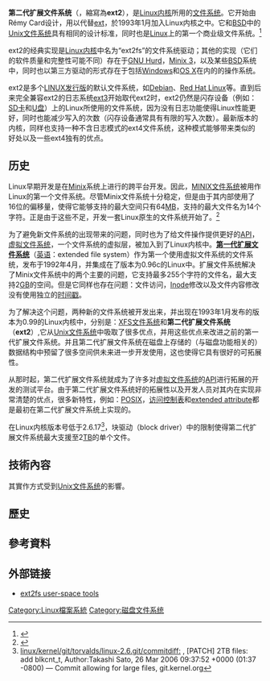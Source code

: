 {{expand language|en}}
{{lowercase}}
{{noteTA
|G1=IT
}}
'''第二代扩展文件系统'''（{{lang-en|'''second extended filesystem'''}}，縮寫為'''ext2'''），是[[Linux内核|Linux内核]]所用的[[文件系统|文件系统]]。它开始由Rémy Card设计，用以代替[[ext|ext]]，於1993年1月加入Linux内核之中。它和[[BSD|BSD]]中的[[Unix文件系统|Unix文件系统]]具有相同的设计标准，同时也是[[Linux|Linux]]上的第一个商业级文件系统。<ref>{{cite book |first=Wolfgang |last=Mauerer |title=Professional Linux Kernel Architecture |publisher=John Wiley & Sons |year=2010 |url=https://books.google.com/books?id=-6zvRFEfQ24C&pg=PT490 |access-date=2016-01-05 |archive-date=2016-05-11 |archive-url=https://web.archive.org/web/20160511124237/https://books.google.com/books?id=-6zvRFEfQ24C&pg=PT490 |dead-url=no }}</ref>

ext2的经典实现是[[Linux内核|Linux内核]]中名为“ext2fs”的文件系统驱动；其他的实现（它们的软件质量和完整性可能不同）存在于[[GNU_Hurd|GNU Hurd]]，[[Minix_3|Minix 3]]，以及某些[[BSD|BSD]]系统中，同时也以第三方驱动的形式存在于包括[[Windows|Windows]]和[[OS_X|OS X]]在内的的操作系统。

ext2是多个[[Linux发行版列表|LINUX发行版]]的默认文件系统，如[[Debian|Debian]]、[[Red_Hat_Linux|Red Hat Linux]]等。直到后来完全兼容ext2的日志系统[[ext3|ext3]]开始取代ext2时，ext2仍然是闪存设备（例如：[[SD卡|SD卡]]和[[U盘|U盘]]）上的Linux所使用的文件系统，因为没有日志功能使得Linux性能更好，同时也能减少写入的次数（闪存设备通常具有有限的写入次数）。最新版本的内核，同样也支持一种不含日志模式的ext4文件系统，这种模式能够带来类似的好处以及一些ext4独有的优点。

==历史==
Linux早期开发是在[[Minix|Minix]]系统上进行的跨平台开发。因此，[[MINIX文件系统|MINIX文件系统]]被用作Linux的第一个文件系统。尽管Minix文件系统十分稳定，但是由于其内部使用了16位的偏移量，使得它能够支持的最大空间只有64[[MB|MB]]，支持的最大文件名为14个字符。{{r|Strobel}}正是由于这些不足，开发一套Linux原生的文件系统开始了。<ref name="Strobel">{{cite book |title=Linux—Unleashing the Workstation in Your PC |first1=Stefan |last1=Strobel |first2=Thomas |last2=Uhl |publisher=Springer-Verlag |year=1994 |page=54}}</ref>

为了避免新文件系统的出现带来的问题，同时也为了给文件操作提供更好的[[应用程序接口|API]]，[[虚拟文件系统|虚拟文件系统]]，一个文件系统的虚拟层，被加入到了Linux内核中。'''[[延伸文件系统|第一代扩展文件系统]]'''（[[英语|英语]]：extended file system）作为第一个使用虚拟文件系统的文件系统，发布于1992年4月，并集成在了版本为0.96c的Linux中。扩展文件系统解决了Minix文件系统中的两个主要的问题，它支持最多255个字符的文件名，最大支持2[[GB|GB]]的空间。但是它同样也存在问题：文件访问，[[Inode|Inode]]修改以及文件内容修改没有使用独立的[[时间戳|时间戳]]。

为了解决这个问题，两种新的文件系统被开发出来，并出现在1993年1月发布的版本为0.99的Linux内核中，分别是：[[XFS|XFS文件系统]]和'''第二代扩展文件系统'''（'''ext2'''）,它从[[Unix文件系统|Unix文件系统]]中吸取了很多优点，并用这些优点来改进之前的第一代扩展文件系统。并且第二代扩展文件系统在磁盘上存储的（与磁盘功能相关的）数据结构中预留了很多空间供未来进一步开发使用，这也使得它具有很好的可拓展性。

从那时起，第二代扩展文件系统就成为了许多对[[虚拟文件系统|虚拟文件系统]]的[[API|API]]进行拓展的开发的测试平台。由于第二代扩展文件系统好的拓展性以及开发人员对其内在实现非常清楚的优点，很多新特性，例如：[[POSIX|POSIX]]，[[访问控制表|访问控制表]]和[[extended_attribute|extended attribute]]都是最初在第二代扩展文件系统上实现的。

在Linux内核版本号低于2.6.17<ref>[http://git.kernel.org/?p=linux/kernel/git/torvalds/linux-2.6.git;a=commitdiff;h=a0f62ac6362c168754cccb36f196b3dfbddc3bc3 linux/kernel/git/torvalds/linux-2.6.git/commitdiff:] {{Webarchive|url=https://archive.is/20120709233348/http://git.kernel.org/?p=linux/kernel/git/torvalds/linux-2.6.git;a=commitdiff;h=a0f62ac6362c168754cccb36f196b3dfbddc3bc3 |date=2012-07-09 }}, [PATCH] 2TB files: add blkcnt_t,  Author:Takashi Sato, 26 Mar 2006 09:37:52 +0000 (01:37 -0800) — Commit allowing for large files, git.kernel.org</ref>，块驱动（block driver）中的限制使得第二代扩展文件系统最大支援至2[[太字节|TB]]的单个文件。

==技術內容==
其實作方式受到[[Unix文件系统|Unix文件系统]]的影響。
==歷史==

== 參考資料 ==
{{reflist}}

==外部链接==
*[http://e2fsprogs.sourceforge.net/ext2.html ext2fs user-space tools]{{WebCite|url=https://www.webcitation.org/61CZBRWvf?url=http://e2fsprogs.sourceforge.net/ext2.html |date=20110825124124 |dateformat=iso }}

{{Filesystem}}

[[Category:Linux檔案系統|Category:Linux檔案系統]]
[[Category:磁盘文件系统|Category:磁盘文件系统]]